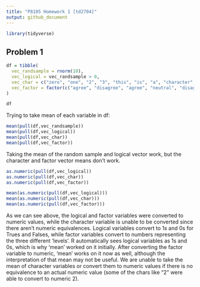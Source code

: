 ```yaml
---
title: "P8105 Homework 1 [td2704]"
output: github_document
---
```



```r

library(tidyverse)

```

## Problem 1

```r

df = tibble(
  vec_randsample = rnorm(10),
  vec_logical = vec_randsample > 0,
  vec_char = c("zero", "one", "2", "3", "this", "is", "a", "character", "vector", "9"),
  vec_factor = factor(c("agree", "disagree", "agree", "neutral", "disagree", "agree", "agree", "neutral", "disagree", "neutral"))
)

df

```
Trying to take mean of each variable in df:

```r

mean(pull(df,vec_randsample))
mean(pull(df,vec_logical))
mean(pull(df,vec_char))
mean(pull(df,vec_factor))

```

Taking the mean of the random sample and logical vector work, but the character
and factor vector means don't work.

```r

as.numeric(pull(df,vec_logical))
as.numeric(pull(df,vec_char))
as.numeric(pull(df,vec_factor))

mean(as.numeric(pull(df,vec_logical)))
mean(as.numeric(pull(df,vec_char)))
mean(as.numeric(pull(df,vec_factor)))

```

As we can see above, the logical and factor variables were converted to
numeric values, while the character variable is unable to be converted since
there aren't numeric equivalences. Logical variables convert to 1s and 0s for
Trues and Falses, while factor variables convert to numbers representing the
three different 'levels'. R automatically sees logical variables as 1s and 0s,
which is why 'mean' worked on it initially. After converting the factor
variable to numeric, 'mean' works on it now as well, although the 
interpretation of that mean may not be useful. We are unable to take the mean
of character variables or convert them to numeric values if there is no
equivalence to an actual numeric value (some of the chars like "2" were able
to convert to numeric 2). 


